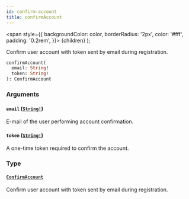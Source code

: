 ```yaml
---
id: confirm-account
title: confirmAccount
---
```


<span
style={{
      backgroundColor: color,
      borderRadius: '2px',
      color: '#fff',
      padding: '0.2rem',
    }}>
{children}
</span>
);

Confirm user account with token sent by email during registration.

```graphql
confirmAccount(
  email: String!
  token: String!
): ConfirmAccount

```

### Arguments

#### `email` ([`String!`](/api-reference/scalars/string.mdx))

E-mail of the user performing account confirmation.

#### `token` ([`String!`](/api-reference/scalars/string.mdx))

A one-time token required to confirm the account.

### Type

#### [`ConfirmAccount`](/api-reference/objects/confirm-account.mdx)

Confirm user account with token sent by email during registration.
